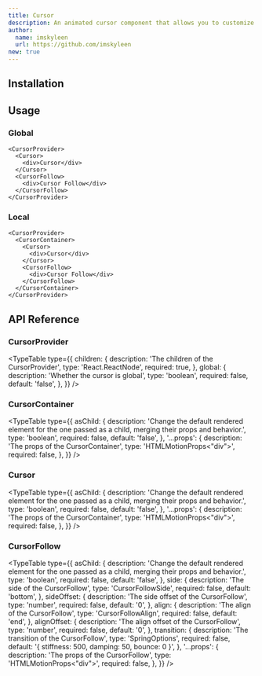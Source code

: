 ```yaml
---
title: Cursor
description: An animated cursor component that allows you to customize both the cursor and cursor follow elements with smooth animations.
author:
  name: imskyleen
  url: https://github.com/imskyleen
new: true
---
```


<ComponentPreview name="demo-primitives-animate-cursor" />

## Installation

<ComponentInstallation name="primitives-animate-cursor" />

## Usage

### Global

```tsx
<CursorProvider>
  <Cursor>
    <div>Cursor</div>
  </Cursor>
  <CursorFollow>
    <div>Cursor Follow</div>
  </CursorFollow>
</CursorProvider>
```

### Local

```tsx
<CursorProvider>
  <CursorContainer>
    <Cursor>
      <div>Cursor</div>
    </Cursor>
    <CursorFollow>
      <div>Cursor Follow</div>
    </CursorFollow>
  </CursorContainer>
</CursorProvider>
```

## API Reference

### CursorProvider

<TypeTable
  type={{
    children: {
      description: 'The children of the CursorProvider',
      type: 'React.ReactNode',
      required: true,
    },
    global: {
      description: 'Whether the cursor is global',
      type: 'boolean',
      required: false,
      default: 'false',
    },
  }}
/>

### CursorContainer

<TypeTable
  type={{
    asChild: {
      description:
        'Change the default rendered element for the one passed as a child, merging their props and behavior.',
      type: 'boolean',
      required: false,
      default: 'false',
    },
    '...props': {
      description: 'The props of the CursorContainer',
      type: 'HTMLMotionProps<"div">',
      required: false,
    },
  }}
/>

### Cursor

<TypeTable
  type={{
    asChild: {
      description:
        'Change the default rendered element for the one passed as a child, merging their props and behavior.',
      type: 'boolean',
      required: false,
      default: 'false',
    },
    '...props': {
      description: 'The props of the CursorContainer',
      type: 'HTMLMotionProps<"div">',
      required: false,
    },
  }}
/>

### CursorFollow

<TypeTable
  type={{
    asChild: {
      description:
        'Change the default rendered element for the one passed as a child, merging their props and behavior.',
      type: 'boolean',
      required: false,
      default: 'false',
    },
    side: {
      description: 'The side of the CursorFollow',
      type: 'CursorFollowSide',
      required: false,
      default: 'bottom',
    },
    sideOffset: {
      description: 'The side offset of the CursorFollow',
      type: 'number',
      required: false,
      default: '0',
    },
    align: {
      description: 'The align of the CursorFollow',
      type: 'CursorFollowAlign',
      required: false,
      default: 'end',
    },
    alignOffset: {
      description: 'The align offset of the CursorFollow',
      type: 'number',
      required: false,
      default: '0',
    },
    transition: {
      description: 'The transition of the CursorFollow',
      type: 'SpringOptions',
      required: false,
      default: '{ stiffness: 500, damping: 50, bounce: 0 }',
    },
    '...props': {
      description: 'The props of the CursorFollow',
      type: 'HTMLMotionProps<"div">',
      required: false,
    },
  }}
/>
